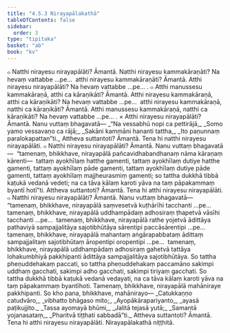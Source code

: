 ```yaml
---
title: "4.5.3 Nirayapālakathā"
tableOfContents: false
sidebar:
  order: 3
type: "tipitaka"
basket: "ab"
book: "kv"
---
```



<DynamicBreadcrumb />

<Division number="866" book="kv">

<Paragraph number="2665" book="kv">
๐ Natthi nirayesu nirayapālāti? Āmantā. Natthi nirayesu kammakāraṇāti? Na hevaṃ vattabbe …pe…  atthi nirayesu kammakāraṇāti? Āmantā. Atthi nirayesu nirayapālāti? Na hevaṃ vattabbe …pe… .
</Paragraph>

<Paragraph number="2666" book="kv">
๐ Atthi manussesu kammakāraṇā, atthi ca kāraṇikāti? Āmantā. Atthi nirayesu kammakāraṇā, atthi ca kāraṇikāti? Na hevaṃ vattabbe …pe…  atthi nirayesu kammakāraṇā, natthi ca kāraṇikāti? Āmantā. Atthi manussesu kammakāraṇā, natthi ca kāraṇikāti? Na hevaṃ vattabbe …pe… .
</Paragraph>

</Division>
<Division number="867" book="kv">

<Paragraph number="2667" book="kv">
× Atthi nirayesu nirayapālāti? Āmantā. Nanu vuttaṃ bhagavatā—
</Paragraph>

<Paragraph number="2668" type="verses" book="kv">
_“Na vessabhū nopi ca pettirājā,_  
_Somo yamo vessavaṇo ca rājā;_  
_Sakāni kammāni hananti tattha,_  
_Ito paṇunnaṃ paralokapattan”ti._  

</Paragraph>

<Paragraph number="2669" book="kv">
Attheva suttantoti? Āmantā. Tena hi natthi nirayesu nirayapālāti.
</Paragraph>

</Division>
<Division number="868" book="kv">

<Paragraph number="2670" book="kv">
๐ Natthi nirayesu nirayapālāti? Āmantā. Nanu vuttaṃ bhagavatā—  “tamenaṃ, bhikkhave, nirayapālā pañcavidhabandhanaṃ nāma kāraṇaṃ kārenti—  tattaṃ ayokhīlaṃ hatthe gamenti, tattaṃ ayokhīlaṃ dutiye hatthe gamenti, tattaṃ ayokhīlaṃ pāde gamenti, tattaṃ ayokhīlaṃ dutiye pāde gamenti, tattaṃ ayokhīlaṃ majjheurasmiṃ gamenti; so tattha dukkhā tibbā kaṭukā vedanā vedeti; na ca tāva kālaṃ karoti yāva na taṃ pāpakammaṃ byantī hotī”ti. Attheva suttantoti? Āmantā. Tena hi atthi nirayesu nirayapālāti.
</Paragraph>

<Paragraph number="2671" book="kv">
๐ Natthi nirayesu nirayapālāti? Āmantā. Nanu vuttaṃ bhagavatā—  “tamenaṃ, bhikkhave, nirayapālā saṃvesetvā kuṭhārīhi tacchanti …pe…  tamenaṃ, bhikkhave, nirayapālā uddhampādaṃ adhosiraṃ ṭhapetvā vāsīhi tacchanti …pe…  tamenaṃ, bhikkhave, nirayapālā rathe yojetvā ādittāya pathaviyā sampajjalitāya sajotibhūtāya sārentipi paccāsārentipi …pe…  tamenaṃ, bhikkhave, nirayapālā mahantaṃ aṅgārapabbataṃ ādittaṃ sampajjalitaṃ sajotibhūtaṃ āropentipi oropentipi …pe…  tamenaṃ, bhikkhave, nirayapālā uddhampādaṃ adhosiraṃ gahetvā tattāya lohakumbhiyā pakkhipanti ādittāya sampajjalitāya sajotibhūtāya. So tattha pheṇuddehakaṃ paccati, so tattha pheṇuddehakaṃ paccamāno sakimpi uddhaṃ gacchati, sakimpi adho gacchati, sakimpi tiriyaṃ gacchati. So tattha dukkhā tibbā kaṭukā vedanā vedayati, na ca tāva kālaṃ karoti yāva na taṃ pāpakammaṃ byantīhoti. Tamenaṃ, bhikkhave, nirayapālā mahāniraye pakkhipanti. So kho pana, bhikkhave, mahānirayo—
</Paragraph>

<Paragraph number="2672" type="verses" book="kv">
_Catukkaṇṇo catudvāro,_  
_vibhatto bhāgaso mito;_  
_Ayopākārapariyanto,_  
_ayasā paṭikujjito._  

</Paragraph>

<Paragraph number="2673" type="verses" book="kv">
_Tassa ayomayā bhūmi,_  
_Jalitā tejasā yutā;_  
_Samantā yojanasataṃ,_  
_Pharitvā tiṭṭhati sabbadā”ti._  

</Paragraph>

<Paragraph number="2674" book="kv">
Attheva suttantoti? Āmantā. Tena hi atthi nirayesu nirayapālāti.

</Paragraph>
</Division>

<Paragraph number="2675" type="center" book="kv">
Nirayapālakathā niṭṭhitā.
</Paragraph>